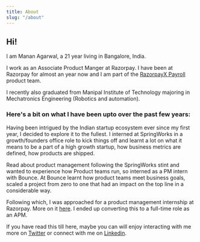 ```yaml
---
title: About
slug: "/about"
---
```


## Hi!

I am Manan Agarwal, a 21 year living in Bangalore, India.

I work as an Associate Product Manger at Razorpay.  I have been at Razorpay for almost an year now and I am part of the [RazorpayX Payroll](https://razorpay.com/payroll) product team.

I recently also graduated from Manipal Institute of Technology majoring in Mechatronics Engineering (Robotics and automation).

### Here's a bit on what I have been upto over the past few years:

Having been intrigued by the Indian startup ecosystem ever since my first year, I decided to explore it to the fullest.
I interned at SpringWorks in a growth/founders office role to kick things off and learnt a lot on what it means to be a part of a high growth startup, how business metrics are defined, how products are shipped.

Read about product management following the SpringWorks stint and wanted to experience how Product teams run, so interned as a PM intern with Bounce.
At Bounce learnt how product teams meet business goals, scaled a project from zero to one that had an impact on the top line in a considerable way.

Following which, I was approached for a product management internship at Razorpay. More on it [here](https://www.mananagarwal.in/landing-at-razorpay). I ended up converting this to a full-time role as an APM.

If you have read this till here, maybe you can will enjoy interacting with me more on [Twitter](https://twitter.com/manan_0308) or connect with me on [Linkedin](https://www.linkedin.com/in/mananagarwal03).
